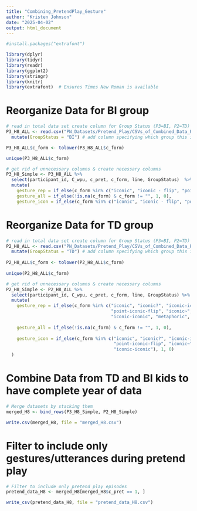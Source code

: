 ```yaml
---
title: "Combining_PretendPlay_Gesture"
author: "Kristen Johnson"
date: "2025-04-02"
output: html_document
---
```



```r
#install.packages("extrafont")

library(dplyr)
library(tidyr)
library(readr)
library(ggplot2)
library(stringr)
library(knitr)
library(extrafont)  # Ensures Times New Roman is available
```

# Reorganize Data for BI group
```r
# read in total data set create column for Group Status (P3=BI, P2=TD)
P3_H8_ALL <- read.csv("PN_Datasets/Pretend_Play/CSVs_of_Combined_Data_PP/P3_H8_ALL.csv") %>%
  mutate(GroupStatus = "BI") # add column specifying which group this is

P3_H8_ALL$c_form <- tolower(P3_H8_ALL$c_form)

unique(P3_H8_ALL$c_form)

# get rid of unnecessary columns & create necessary columns
P3_H8_Simple <- P3_H8_ALL %>% 
  select(participant_id, C_wpu, c_pret, c_form, line, GroupStatus)  %>% # Remove all but specific columns
  mutate(
    gesture_rep = if_else(c_form %in% c("iconic", "iconic - flip", "point - iconic", "metaphoric", "demo"), 1, 0),
    gesture_all = if_else(!is.na(c_form) & c_form != "", 1, 0),
    gesture_icon = if_else(c_form %in% c("iconic", "iconic - flip", "point - iconic"), 1, 0))
```

# Reorganize Data for TD group
```r
# read in total data set create column for Group Status (P3=BI, P2=TD)
P2_H8_ALL <- read.csv("PN_Datasets/Pretend_Play/CSVs_of_Combined_Data_PP/P2_H8_ALL.csv") %>%
  mutate(GroupStatus = "TD") # add column specifying which group this is
  
P2_H8_ALL$c_form <- tolower(P2_H8_ALL$c_form)
  
unique(P2_H8_ALL$c_form)

# get rid of unnecessary columns & create necessary columns
P2_H8_Simple <- P2_H8_ALL %>% 
  select(participant_id, C_wpu, c_pret, c_form, line, GroupStatus) %>%  # Remove all but specific columns
  mutate(
    gesture_rep = if_else(c_form %in% c("iconic", "iconic?", "iconic-iconic-iconic-iconic", "nod+iconic",  
                                        "point-iconic-flip", "iconic~", "nod+palm+palm-iconic", "iconic - iconic", 
                                        "iconic-iconic", "metaphoric", "demo", "demo~"), 1, 0),
    
    gesture_all = if_else(!is.na(c_form) & c_form != "", 1, 0),
    
    gesture_icon = if_else(c_form %in% c("iconic", "iconic?", "iconic-iconic-iconic-iconic", "nod+iconic",  
                                         "point-iconic-flip", "iconic~", "nod+palm+palm-iconic", "iconic - iconic", 
                                         "iconic-iconic"), 1, 0)
  )

```

# Combine Data from TD and BI kids to have complete year of data
```r
# Merge datasets by stacking them
merged_H8 <- bind_rows(P3_H8_Simple, P2_H8_Simple)

write.csv(merged_H8, file = "merged_H8.csv")
```

# Filter to include only gestures/utterances during pretend play
```r
# Filter to include only pretend play episodes
pretend_data_H8 <- merged_H8[merged_H8$c_pret == 1, ] 

write_csv(pretend_data_H8, file = "pretend_data_H8.csv")

```

